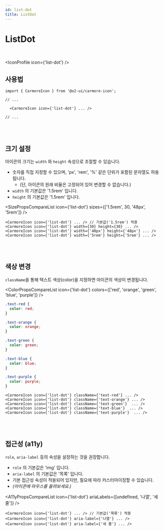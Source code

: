 ```yaml
---
id: list-dot
title: ListDot
---
```




# ListDot

<br />

<IconProfile icon={'list-dot'} />

## 사용법

```tsx
import { CarmoreIcon } from '@o2-ui/carmore-icon';

// ...

  <CarmoreIcon icon={'list-dot'} ... />

// ...
```

<br />
<br />

## 크기 설정

아이콘의 크기는 `width` 와 `height` 속성으로 조절할 수 있습니다.

- 숫자를 직접 지정할 수 있으며, 'px', 'rem', '%' 같은 단위가 포함된 문자열도 허용됩니다.
  - (단, 아이콘의 원래 비율은 고정되어 있어 변경할 수 없습니다.)
- `width` 의 기본값은 '1.5rem' 입니다.
- `height` 의 기본값은 '1.5rem' 입니다.

<SizePropsCompareList icon={'list-dot'} sizes={['1.5rem', 30, '48px', '5rem']} />

```tsx
<CarmoreIcon icon={'list-dot'} ... /> // 기본값('1.5rem') 적용
<CarmoreIcon icon={'list-dot'} width={30} height={30} ... />
<CarmoreIcon icon={'list-dot'} width={'48px'} height={'48px'} ... />
<CarmoreIcon icon={'list-dot'} width={'5rem'} height={'5rem'} ... />
```

<br />
<br />

## 색상 변경

`className`을 통해 텍스트 색상(color)을 지정하면 아이콘의 색상이 변경됩니다.

<ColorPropsCompareList icon={'list-dot'} colors={['red', 'orange', 'green', 'blue', 'purple']} />

```css
.text-red {
  color: red;
}

.text-orange {
  color: orange;
}

.text-green {
  color: green;
}

.text-blue {
  color: blue;
}

.text-purple {
  color: purple;
}
```

```tsx
<CarmoreIcon icon={'list-dot'} className={'text-red'} ... />
<CarmoreIcon icon={'list-dot'} className={'text-orange'} ... />
<CarmoreIcon icon={'list-dot'} className={'text-green'}  ... />
<CarmoreIcon icon={'list-dot'} className={'text-blue'}  ... />
<CarmoreIcon icon={'list-dot'} className={'text-purple'}  ... />
```

<br />
<br />

## 접근성 (a11y)

`role`, `aria-label` 등의 속성을 설정하는 것을 권장합니다.

- `role` 의 기본값은 'img' 입니다.
- `aria-label` 의 기본값은 '목록' 입니다.
- 기본 접근성 속성이 적용되어 있지만, 필요에 따라 커스터마이징할 수 있습니다.
- _(아이콘에 마우스를 올려보세요.)_

<A11yPropsCompareList icon={'list-dot'} ariaLabels={[undefined, '나열', '세 줄']} />

```tsx
<CarmoreIcon icon={'list-dot'} ... /> // 기본값('목록') 적용
<CarmoreIcon icon={'list-dot'} aria-label={'나열'} ... />
<CarmoreIcon icon={'list-dot'} aria-label={'세 줄'} ... />
```
